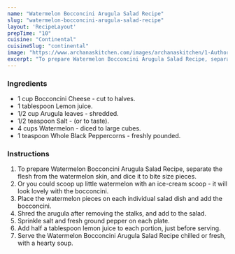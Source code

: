 ---
name: "Watermelon Bocconcini Arugula Salad Recipe"
slug: "watermelon-bocconcini-arugula-salad-recipe"
layout: 'RecipeLayout'
prepTime: "10"
cuisine: "Continental"
cuisineSlug: "continental"
image: "https://www.archanaskitchen.com/images/archanaskitchen/1-Author/sujatas/Watermelon_Bocconcini_Arugula_Salad.jpg"
excerpt: "To prepare Watermelon Bocconcini Arugula Salad Recipe, separate the flesh from the watermelon skin, and dice it to bite size pieces"
---

### Ingredients

- 1 cup Bocconcini Cheese - cut to halves.
- 1 tablespoon Lemon juice.
- 1/2 cup Arugula leaves - shredded.
- 1/2 teaspoon Salt - (or to taste).
- 4 cups Watermelon - diced to large cubes.
- 1 teaspoon Whole Black Peppercorns - freshly pounded.

### Instructions

1. To prepare Watermelon Bocconcini Arugula Salad Recipe, separate the flesh from the watermelon skin, and dice it to bite size pieces.
1. Or you could scoop up little watermelon with an ice-cream scoop - it will look lovely with the bocconcini.
1. Place the watermelon pieces on each individual salad dish and add the bocconcini.
1. Shred the arugula after removing the stalks, and add to the salad.
1. Sprinkle salt and fresh ground pepper on each plate.
1. Add half a tablespoon lemon juice to each portion, just before serving.
1. Serve the Watermelon Bocconcini Arugula Salad Recipe chilled or fresh, with a hearty soup.
